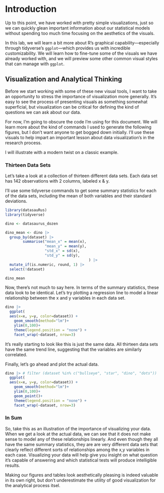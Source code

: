 # Introduction

Up to this point, we have worked with pretty simple visualizations, just so we can quickly glean important information about our statistical models without spending too much time focusing on the aesthetics of the visuals.

In this lab, we will learn a bit more about R's graphical capability---especially through tidyverse's `ggplot`---which provides us with incredible customizability. We will learn how to fine-tune some of the visuals we have already worked with, and we will preview some other common visual styles that can manage with `ggplot`.

## Visualization and Analytical Thinking

Before we start working with some of these new visual tools, I want to take an opportunity to stress the importance of visualization more generally. It's easy to see the process of presenting visuals as something somewhat superficial, but visualization can be critical for defining the kind of questions we can ask about our data.

For now, I'm going to obscure the code I'm using for this document. We will learn more about the kind of commands I used to generate the following figures, but I don't want anyone to get bogged down initially. I'll use these visuals to help impart an important lesson about data visualization's in the research process.

I will illustrate with a modern twist on a classic example.

### Thirteen Data Sets

Let's take a look at a collection of thirteen different data sets. Each data set has 142 observations with 2 columns, labeled x & y.

I'll use some tidyverse commands to get some summary statistics for each of the data sets, including the mean of both variables and their standard deviations.

```r
library(datasauRus)
library(tidyverse)

dino <- datasaurus_dozen

dino_mean <- dino |>
  group_by(dataset) |> 
        summarise("mean_x" = mean(x), 
                  "mean_y" = mean(y),
                  "std_x" = sd(x),
                  "std_y" = sd(y),
                                      ) |>
  mutate_if(is.numeric, round, 1) |>
  select(!dataset)

dino_mean
```
Now, there's not much to say here. In terms of the summary statistics, these data look to be identical. Let's try plotting a regression line to model a linear relationship between the x and y variables in each data set.

```r
dino |> 
  ggplot(
  aes(x=x, y=y, color=dataset)) +
    geom_smooth(method="lm")+
    ylim(0,100)+
    theme(legend.position = "none") +
    facet_wrap(~dataset, nrow=3)
```
It's really starting to look like this is just the same data. All thirteen data sets have the same trend line, suggesting that the variables are similarly correlated.

Finally, let's go ahead and plot the actual data.

```r
dino |> # filter (dataset %in% c("bullseye", "star", "dino", "dots")) |>
  ggplot(
  aes(x=x, y=y, color=dataset)) +
    geom_smooth(method="lm")+
    ylim(0,100)+
    geom_point()+
    theme(legend.position = "none") +
    facet_wrap(~dataset, nrow=3)
```

### In Sum
So, take this as an illustration of the importance of visualizing your data. When we get a look at the actual data, we can see that it does not make sense to model any of these relationships linearly. And even though they all have the same summary statistics, they are are very different data sets that clearly reflect different sorts of relationships among the x,y variables in each case. Visualizing your data will help give you insight on what question it's capable of answering and which statistical tests will produce intelligible results. 

Making our figures and tables look aesthetically pleasing is indeed valuable in its own right, but don't underestimate the utility of good visualization for the analytical process itsel.
